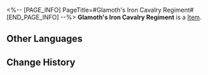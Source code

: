 <%-- [PAGE_INFO]
PageTitle=#Glamoth's Iron Cavalry Regiment#
[END_PAGE_INFO] --%>
{{Item Infobox
|id          = 43115
|image       = Item Glamoth's Iron Cavalry Regiment.png
|type        = 
|invCategory = Relics
|rarity      = 3
|effect      = 
|description = Encapsulated in the Planar Sphere is the renowned shapeshifting oothecae of the Glamoth Empire's Iron Cavalry. Countless silver mechas were loaded into warships and sailed to the outer edges of the galaxy to fend off the vicious Swarm from deep space.
|source1     = [[Simulated Universe: World 8 - Immersion Device Redemption]]
}}
'''Glamoth's Iron Cavalry Regiment''' is a [[Item]].

==Other Languages==
{{Other Languages
|en   = Glamoth's Iron Cavalry Regiment
|zhs  = 格拉默的铁骑兵团
|zht  = 格拉默的鐵騎兵團
|ja   = グラモスの鉄騎兵団
|ko   = 그라모스의 철기 군단
|es   = Regimiento de la Caballería de Hierro de Glamoth
|fr   = Régiment de la Brigade de fer de Glamoth
|ru   = Железная кавалерия Глатирамера
|th   = Glamoth's Iron Cavalry Regiment
|vi   = Đội Kỵ Binh Sắt Của Glamoth
|de   = Glamoths eisernes Kavallerieregiment
|id   = Glamoth's Iron Cavalry Regiment
|pt   = Regimento da Cavalaria de Ferro de Glamoth
}}

==Change History==
{{Change History|2.0}}